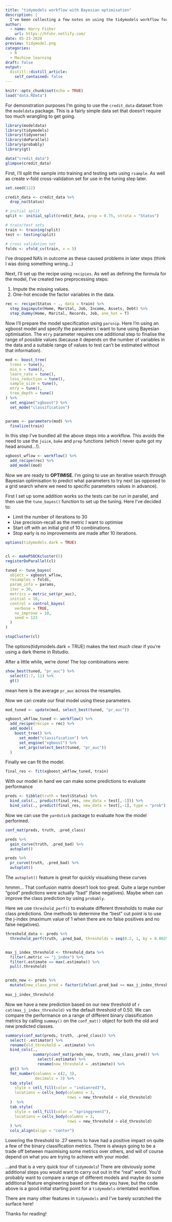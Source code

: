 ```yaml
---
title: "tidymodels workflow with Bayesian optimisation"
description: |
  I've been collecting a few notes on using the tidymodels workflow for modelling, and thought it might be worth sharing them here. More for personal reference than anything, but someone might find my ramblings useful! 
author:
  - name: Harry Fisher
    url: https://hfshr.netlify.com/
date: 05-23-2020
preview: tidymodel.png
categories:
  - R
  - Machine learning
draft: false
output:
  distill::distill_article:
    self_contained: false
---
```


```r
knitr::opts_chunk$set(echo = TRUE)
load("data.RData")
```

For demonstration purposes I'm going to use the `credit_data` dataset from the `modeldata` package. This is a fairly simple data set that doesn't require too much wrangling to get going.

```r
library(modeldata)
library(tidymodels)
library(tidyverse)
library(doParallel)
library(probably)
library(gt)

data("credit_data")
glimpse(credit_data)
```

First, I'll split the sample into training and testing sets using `rsample`. As well as create v-fold cross-validation set for use in the tuning step later.

```r
set.seed(122)

credit_data <- credit_data %>%
  drop_na(Status)

# initial split
split <- initial_split(credit_data, prop = 0.75, strata = "Status")

# train/test sets
train <- training(split)
test <- testing(split)

# cross validation set
folds <- vfold_cv(train, v = 5)

```

<aside>
I've dropped NA's in outcome as these caused problems in later steps (think I was doing something wrong...)
</aside>

Next, I'll set up the recipe using `recipies`. As well as defining the formula for the model, I've created two preprocessing steps:

1. Impute the missing values.  
2. One-hot encode the factor variables in the data.

```r
rec <- recipe(Status ~ ., data = train) %>%
  step_bagimpute(Home, Marital, Job, Income, Assets, Debt) %>%
  step_dummy(Home, Marital, Records, Job, one_hot = T) 

```

Now I'll prepare the model specification using `parsnip`. Here I'm using an xgboost model and specify the parameters I want to tune using Bayesian optimisation. 
The `mtry` parameter requires one additional step to finalise the range of possible values (because it depends on the number of variables in the data and a suitable range of values to test can't be estimated without that information).

```r

mod <- boost_tree(
  trees = tune(),
  min_n = tune(),
  learn_rate = tune(),
  loss_reduction = tune(),
  sample_size = tune(),
  mtry = tune(),
  tree_depth = tune()
) %>%
  set_engine("xgboost") %>%
  set_mode("classification")


params <- parameters(mod) %>%
  finalize(train)

```

In this step I've bundled all the above steps into a workflow. This avoids the need to use the `juice`, `bake` and `prep` functions (which I never quite got my head around...!). 

```r
xgboost_wflow <- workflow() %>%
  add_recipe(rec) %>%
  add_model(mod)
```

Now we are ready to **OPTIMISE**. I'm going to use an iterative search through Bayesian optimisation to predict what parameters to try next (as opposed to a grid search where we need to specific parameters values in advance).

First I set up some addition works so the tests can be run in parallel, and then use the `tune_bayes()` function to set up the tuning. 
Here I've decided to:

- Limit the number of iterations to 30
- Use precision-recall as the metric I want to optimise
- Start off with an initial grid of 10 combinations.
- Stop early is no improvements are made after 10 iterations. 

```r
options(tidymodels.dark = TRUE)


cl <- makePSOCKcluster(5)
registerDoParallel(cl)

tuned <- tune_bayes(
  object = xgboost_wflow,
  resamples = folds,
  param_info = params,
  iter = 30,
  metrics = metric_set(pr_auc),
  initial = 10,
  control = control_bayes(
    verbose = TRUE,
    no_improve = 10,
    seed = 123
  )
)

stopCluster(cl)
```

<aside>
The options(tidymodels.dark = TRUE) makes the text _much_ clear if you're using a dark theme in Rstudio.
</aside>

After a little while, we're done! The top combinations were:

```r
show_best(tuned, "pr_auc") %>% 
  select(1:7, 11) %>% 
  gt()
```

<aside>
mean here is the average `pr_auc` across the resamples.
</aside>

Now we can create our final model using these parameters.

```r

mod_tuned <- update(mod, select_best(tuned, "pr_auc"))

xgboost_wkflow_tuned <- workflow() %>%
  add_recipe(recipe = rec) %>%
  add_model(
    boost_tree() %>%
      set_mode("classification") %>%
      set_engine("xgboost") %>%
      set_args(select_best(tuned, "pr_auc"))
  )

```

Finally we can fit the model.

```r
final_res <- fit(xgboost_wkflow_tuned, train)
```

With our model in hand we can make some predictions to evaluate performance

```r

preds <- tibble(truth = test$Status) %>% 
  bind_cols(., predict(final_res, new_data = test[,-1])) %>% 
  bind_cols(., predict(final_res, new_data = test[,-1], type = "prob"))

```

Now we can use the `yardstick` package to evaluate how the model performed.

```r
conf_mat(preds, truth, .pred_class)

preds %>%
  gain_curve(truth, .pred_bad) %>%
  autoplot()

preds %>%
  pr_curve(truth, .pred_bad) %>%
  autoplot()

```

<aside>
The `autoplot()` feature is great for quickly visualising these curves
</aside>


hmmm... That confusion matrix doesn't look too great. Quite a large number "good" predictions were actually "bad" (false negatives). Maybe when can improve the class prediction by using `probably`. 

Here we use `threshold_perf()` to evaluate different thresholds to make our class predictions. One methods to determine the "best" cut point is to use the j-index (maximum value of 1 when there are no false positives and no false negatives).

```r

threshold_data <- preds %>%
  threshold_perf(truth, .pred_bad, thresholds = seq(0.2, 1, by = 0.0025))


max_j_index_threshold <- threshold_data %>%
  filter(.metric == "j_index") %>%
  filter(.estimate == max(.estimate)) %>%
  pull(.threshold)


preds_new <- preds %>% 
  mutate(new_class_pred = factor(ifelse(.pred_bad >= max_j_index_threshold, "bad", "good"), levels = c("bad", "good"))) 
  
max_j_index_threshold
```

Now we have a new prediction based on our new threshold of `r cat(max_j_index_threshold)` vs the default threshold of 0.50. We can compare the performance on a range of different binary classification metrics by calling `summay()` on the `conf_mat()` object for both the old and new predicted classes.

```r
summary(conf_mat(preds, truth, .pred_class)) %>%
  select(-.estimator) %>%
  rename(old_threshold = .estimate) %>%
  bind_cols(.,
            summary(conf_mat(preds_new, truth, new_class_pred)) %>%
              select(.estimate) %>%
              rename(new_threshold = .estimate)) %>%
  gt() %>%
  fmt_number(columns = c(2, 3),
             decimals = 3) %>%
  tab_style(
    style = cell_fill(color = "indianred3"),
    locations = cells_body(columns = 3,
                           rows = new_threshold < old_threshold)
  )  %>%
  tab_style(
    style = cell_fill(color = "springgreen3"),
    locations = cells_body(columns = 3,
                           rows = new_threshold > old_threshold)
  ) %>% 
  cols_align(align = "center")

```

Lowering the threshold to .27 seems to have had a positive impact on quite a few of the binary classification metrics. There is always going to be a trade off between maximising some metrics over others, and will of course depend on what you are trying to achieve with your model. 

...and that is a very quick tour of `tidymodels`! There are obviously some additional steps you would want to carry out out in the "real" world. You'd probably want to compare a range of different models and maybe do some additional feature engineering based on the data you have, but the code above is a good initial starting point for a `tidymodels` orientated workflow. 

<aside>
There are many other features in `tidymodels` and I've barely scratched the surface here!
</aside>

Thanks for reading!